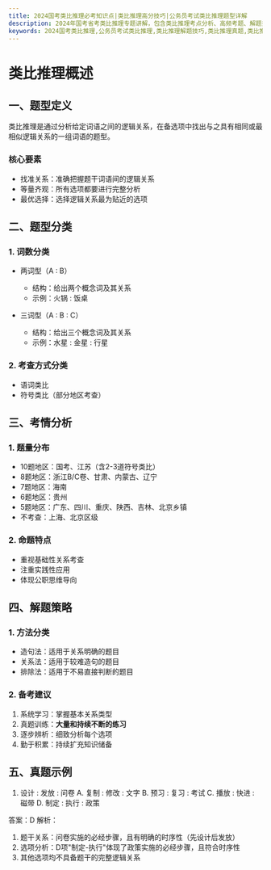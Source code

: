```yaml
---
title: 2024国考类比推理必考知识点|类比推理高分技巧|公务员考试类比推理题型详解
description: 2024年国考省考类比推理专题讲解，包含类比推理考点分析、高频考题、解题技巧、真题解析等。助你掌握类比推理核心方法，提高判断推理得分率。
keywords: 2024国考类比推理,公务员考试类比推理,类比推理解题技巧,类比推理真题,类比推理高分,国考省考类比推理,公考类比推理,类比推理例题,类比推理题型,类比推理方法
---
```


# 类比推理概述

## 一、题型定义
类比推理是通过分析给定词语之间的逻辑关系，在备选项中找出与之具有相同或最相似逻辑关系的一组词语的题型。

### 核心要素
- 找准关系：准确把握题干词语间的逻辑关系
- 等量齐观：所有选项都要进行完整分析
- 最优选择：选择逻辑关系最为贴近的选项

## 二、题型分类
### 1. 词数分类
- 两词型（A : B）
  - 结构：给出两个概念词及其关系
  - 示例：火锅 : 饭桌

- 三词型（A : B : C）
  - 结构：给出三个概念词及其关系
  - 示例：水星 : 金星 : 行星

### 2. 考查方式分类
- 语词类比
- 符号类比（部分地区考查）

## 三、考情分析
### 1. 题量分布
- 10题地区：国考、江苏（含2-3道符号类比）
- 8题地区：浙江B/C卷、甘肃、内蒙古、辽宁
- 7题地区：海南
- 6题地区：贵州
- 5题地区：广东、四川、重庆、陕西、吉林、北京乡镇
- 不考查：上海、北京区级

### 2. 命题特点
- 重视基础性关系考查
- 注重实践性应用
- 体现公职思维导向

## 四、解题策略
### 1. 方法分类
- 造句法：适用于关系明确的题目
- 关系法：适用于较难造句的题目
- 排除法：适用于不易直接判断的题目

### 2. 备考建议
1. 系统学习：掌握基本关系类型
2. 真题训练：**大量和持续不断的练习**
3. 逐步辨析：细致分析每个选项
4. 勤于积累：持续扩充知识储备

## 五、真题示例
1. 设计 : 发放 : 问卷
A. 复制 : 修改 : 文字
B. 预习 : 复习 : 考试
C. 播放 : 快进 : 磁带
D. 制定 : 执行 : 政策

答案：D
解析：
1. 题干关系：问卷实施的必经步骤，且有明确的时序性（先设计后发放）
2. 选项分析：D项"制定-执行"体现了政策实施的必经步骤，且符合时序性
3. 其他选项均不具备题干的完整逻辑关系